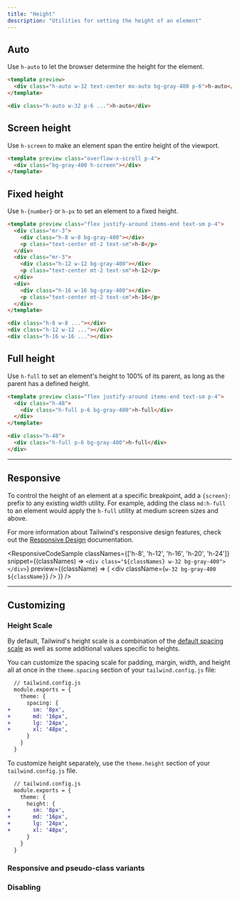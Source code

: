 ```yaml
---
title: "Height"
description: "Utilities for setting the height of an element"
---
```




## Auto

Use `h-auto` to let the browser determine the height for the element.

```html
<template preview>
  <div class="h-auto w-32 text-center mx-auto bg-gray-400 p-6">h-auto</div>
</template>

<div class="h-auto w-32 p-6 ...">h-auto</div>
```

## Screen height

Use `h-screen` to make an element span the entire height of the viewport.

```html
<template preview class="overflow-x-scroll p-4">
  <div class="bg-gray-400 h-screen"></div>
</template>
```

## Fixed height

Use `h-{number}` or `h-px` to set an element to a fixed height.

```html
<template preview class="flex justify-around items-end text-sm p-4">
  <div class="mr-3">
    <div class="h-8 w-8 bg-gray-400"></div>
    <p class="text-center mt-2 text-sm">h-8</p>
  </div>
  <div class="mr-3">
    <div class="h-12 w-12 bg-gray-400"></div>
    <p class="text-center mt-2 text-sm">h-12</p>
  </div>
  <div>
    <div class="h-16 w-16 bg-gray-400"></div>
    <p class="text-center mt-2 text-sm">h-16</p>
  </div>
</template>

<div class="h-8 w-8 ..."></div>
<div class="h-12 w-12 ..."></div>
<div class="h-16 w-16 ..."></div>
```

## Full height

Use `h-full` to set an element's height to 100% of its parent, as long as the parent has a defined height.

```html
<template preview class="flex justify-around items-end text-sm p-4">
  <div class="h-48">
    <div class="h-full p-6 bg-gray-400">h-full</div>
  </div>
</template>

<div class="h-48">
  <div class="h-full p-6 bg-gray-400">h-full</div>
</div>
```

---

## Responsive

To control the height of an element at a specific breakpoint, add a `{screen}:` prefix to any existing width utility. For example, adding the class `md:h-full` to an element would apply the `h-full` utility at medium screen sizes and above.

For more information about Tailwind's responsive design features, check out the [Responsive Design](/docs/responsive-design) documentation.

<ResponsiveCodeSample
  classNames={['h-8', 'h-12', 'h-16', 'h-20', 'h-24']}
  snippet={(classNames) => `
    <div class="${classNames} w-32 bg-gray-400"></div>
  `}
  preview={(className) => (
    <div className={`w-32 bg-gray-400 ${className}`} />
  )}
/>

---

## Customizing

### Height Scale

By default, Tailwind's height scale is a combination of the [default spacing scale](/docs/customizing-spacing#default-spacing-scale) as well as some additional values specific to heights.

You can customize the spacing scale for padding, margin, width, and height all at once in the `theme.spacing` section of your `tailwind.config.js` file:

```diff
  // tailwind.config.js
  module.exports = {
    theme: {
      spacing: {
+       sm: '8px',
+       md: '16px',
+       lg: '24px',
+       xl: '48px',
      }
    }
  }
```

To customize height separately, use the `theme.height` section of your `tailwind.config.js` file.

```diff
  // tailwind.config.js
  module.exports = {
    theme: {
      height: {
+       sm: '8px',
+       md: '16px',
+       lg: '24px',
+       xl: '48px',
      }
    }
  }
```

### Responsive and pseudo-class variants

<Variants plugin="height" />

### Disabling

<Disabling plugin="height" />
